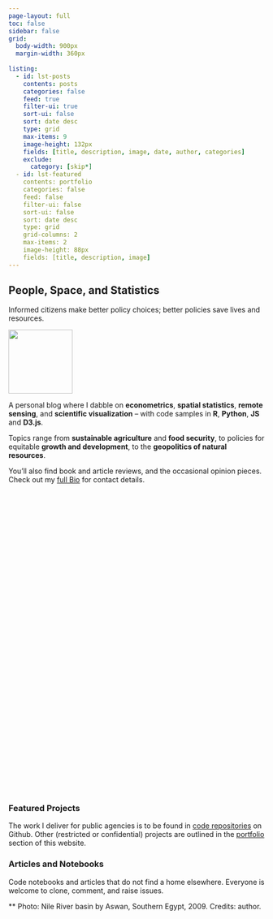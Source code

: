 ```yaml
---
page-layout: full
toc: false
sidebar: false
grid:
  body-width: 900px
  margin-width: 360px
  
listing:
  - id: lst-posts
    contents: posts
    categories: false
    feed: true
    filter-ui: true
    sort-ui: false
    sort: date desc
    type: grid
    max-items: 9
    image-height: 132px    
    fields: [title, description, image, date, author, categories]
    exclude: 
      category: [skip*]
  - id: lst-featured
    contents: portfolio
    categories: false
    feed: false
    filter-ui: false
    sort-ui: false
    sort: date desc
    type: grid
    grid-columns: 2
    max-items: 2
    image-height: 88px
    fields: [title, description, image]
---
```


::: {.column-screen style="min-height: 25vh; background: url(/www/banner/nile-valley.jpg) 0 -280px fixed;"}
::: {.column-page-left}

# People, Space, and Statistics {.title .text-light .pt-md-2}

::: {.lead .quoted .text-light .d-block .mt-3 .mt-md-0 .mb-md-3 .animate__animated .animate__slideInLeft}
Informed citizens make better policy choices; better policies save <span class="text-warning">lives</span> and <span class="text-warning">resources</span>.
:::

:::

::: {.column-margin .shaded .shadow-inset .text-body .px-3 .mt-md-3 .animate__animated .animate__slideInDown style="background:linear-gradient(0deg, var(--bs-light) 70%, transparent 80%);"}

![](posts/resume/_fig/profile.jpg){.img-rounded .d-block .mx-auto width="9em"}

A personal blog where I dabble on **econometrics**, **spatial statistics**, **remote sensing**, and **scientific visualization** -- with code samples in **R**, **Python**, **JS** and **D3.js**.

Topics range from **sustainable agriculture** and **food security**, to policies for equitable **growth and development**, to the **geopolitics of natural resources**.

You'll also find book and article reviews, and the occasional opinion pieces. Check out my [full Bio](./posts/resume/index.qmd) for contact details.

::: {.border .striped .px-2 .pt-2 .mb-2}

```{=html}

<script type="text/javascript">
var listID = 'PLMEI8z_d3EZGRnn8nGh3f6A7zwT4wDmVU';
var numberOfVideos = 200;
var randomizer = Math.floor(Math.random() * numberOfVideos + 1);

document.writeln('<iframe id="yt-video" class="quarto-video" src="//www.youtube.com/embed?listType=playlist&list=' + listID + '&index=' + randomizer + '&autoplay=1&loop=0&controls=1&showinfo=0" frameborder=0 height="44" width="100%"></iframe><figcaption><em>Play and support my favorite artists...</em></figcaption>');

</script>
```

:::
:::
:::

::: {.column-screen .shaded .z-0}
::: {.column-page-left}

::: {.separator}
:::

### Featured Projects

The work I deliver for public agencies is to be found in [code repositories](https://github.com/mbacou/) on Github. Other (restricted or confidential) projects are outlined in the [portfolio](./portfolio.qmd) section of this website.

::: {#lst-featured .mt-3}
:::

:::
:::

::: {.column-page}

::: {.separator}
:::

### Articles and Notebooks

Code notebooks and articles that do not find a home elsewhere. Everyone is welcome to clone, comment, and raise issues.

::: {#lst-posts}
:::

** Photo: Nile River basin by Aswan, Southern Egypt, 2009. Credits: author.
:::
